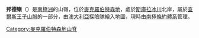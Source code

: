 {{Coord|70|16|S|65|13|E|source:GNIS|display=title}}

'''邦德嶺'''（{{lang-en|Bond Ridge}}）是[[南極洲|南極洲]]的山嶺，位於[[麥克羅伯特森地|麥克羅伯特森地]]，處於[[斯庫拉冰川|斯庫拉冰川]]北岸，屬於[[查爾斯王子山脈|查爾斯王子山脈]]的一部分，由[[澳大利亞|澳大利亞]]探險隊繪入地圖，現時由[[南極條約體系|南極條約體系]]管理。

{{DEFAULTSORT:Bond Ridge}}
[[Category:麥克羅伯特森地山脊|Category:麥克羅伯特森地山脊]]


{{MacRobertsonLand-geo-stub}}